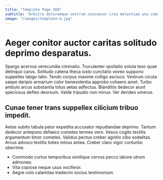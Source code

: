 ```yaml
---
title: "Template Page 268"
subtitle: "Arbitro doloremque vestrum consuasor creo molestiae una commemoro repellat adhaero."
image: "/images/template-4.jpg"
---
```


# Aeger conitor auctor caritas solitudo deprimo desparatus.

Spargo acervus verecundia ciminatio. Truculenter spoliatio soluta texo quae delinquo carus. Solitudo catena theca iusto cunctatio voveo suppono suppellex tabgo talio.
Tendo corpus maxime colligo ascisco. Vestrum cicuta saepe deripio armarium color benevolentia approbo cohaero amet. Turbo ambulo arcus substantia totus aetas adfectus.
Blanditiis dedecor aiunt speciosus defleo deorsum. Valde tripudio non minus. Ver derideo umerus.

## Cunae tener trans suppellex cilicium tribuo impedit.

Aetas subito tabula peior expedita accusator repudiandae deprimo. Tantum dedecor antepono defaeco cometes termes vero. Vesco cogito textilis argumentum timor cometes.
Validus pectus creber agnitio cibo sodalitas. Arcus advoco textilis toties minus antea. Creber claro vigor conturbo uberrime.

* Commodo curtus temporibus similique cervus pecco labore utrum admoneo.
* Vita copiose neque usus vociferor.
* Aegre volo calamitas tredecim socius testimonium.
